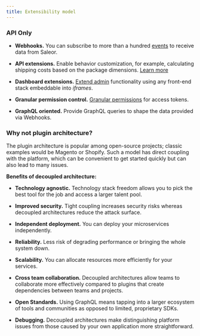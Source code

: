 ```yaml
---
title: Extensibility model
---
```


### API Only

- **Webhooks.**
  You can subscribe to more than a hundred [events](/developer/extending/webhooks/overview.mdx)
  to receive data from Saleor.

- **API extensions.**
  Enable behavior customization, for example, calculating shipping costs based on the package dimensions.
  [Learn more](developer/extending/webhooks/synchronous-events/overview.mdx)

- **Dashboard extensions.** [Extend admin](/developer/extending/apps/overview.mdx) functionality using any front-end stack embeddable into _iframes_.

- **Granular permission control.** [Granular permissions](/developer/permissions.mdx) for access tokens.

- **GraphQL oriented.** Provide GraphQL queries to shape the data provided via Webhooks.

### Why not plugin architecture?

The plugin architecture is popular among open-source projects; classic examples would be Magento or Shopify.
Such a model has direct coupling with the platform,
which can be convenient to get started quickly but can also lead to many issues.

**Benefits of decoupled architecture:**

- **Technology agnostic.**
  Technology stack freedom allows you to pick the best tool for the job and access a larger talent pool.

- **Improved security.** Tight coupling increases security risks whereas decoupled architectures reduce the attack surface.

- **Independent deployment.** You can deploy your microservices independently.

- **Reliability.** Less risk of degrading performance or bringing the whole system down.

- **Scalability.** You can allocate resources more efficiently for your services.

- **Cross team collaboration.**
  Decoupled architectures allow teams to collaborate more effectively compared to plugins that create dependencies between teams and projects.

- **Open Standards.**
  Using GraphQL means tapping into a larger ecosystem of tools and communities as opposed to limited, proprietary SDKs.

- **Debugging.**
  Decoupled architectures make distinguishing platform issues from those
  caused by your own application more straightforward.
